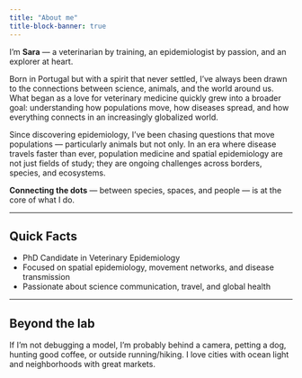 ```yaml
---
title: "About me"
title-block-banner: true
---
```


I’m **Sara** — a veterinarian by training, an epidemiologist by passion, and an explorer at heart.

Born in Portugal but with a spirit that never settled, I’ve always been drawn to the connections between science, animals, and the world around us. What began as a love for veterinary medicine quickly grew into a broader goal: understanding how populations move, how diseases spread, and how everything connects in an increasingly globalized world.

Since discovering epidemiology, I’ve been chasing questions that move populations — particularly animals but not only. In an era where disease travels faster than ever, population medicine and spatial epidemiology are not just fields of study; they are ongoing challenges across borders, species, and ecosystems.

**Connecting the dots** — between species, spaces, and people — is at the core of what I do.

---

## Quick Facts
- PhD Candidate in Veterinary Epidemiology
- Focused on spatial epidemiology, movement networks, and disease transmission
- Passionate about science communication, travel, and global health

---

## Beyond the lab
If I’m not debugging a model, I’m probably behind a camera, petting a dog, hunting good coffee, or outside running/hiking. I love cities with ocean light and neighborhoods with great markets.


